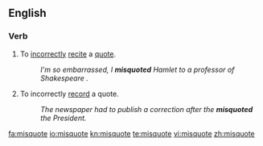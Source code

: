 ==English==
===Verb===
{{en-verb|misquotes|misquoting|misquoted|misquoted}}

#To [[incorrectly]] [[recite]] a [[quote]].
#:''I'm so embarrassed, I '''misquoted''' Hamlet to a professor of Shakespeare .''
#To incorrectly [[record]] a quote.
#:''The newspaper had to publish a correction after the '''misquoted''' the President.''

[[fa:misquote]]
[[io:misquote]]
[[kn:misquote]]
[[te:misquote]]
[[vi:misquote]]
[[zh:misquote]]